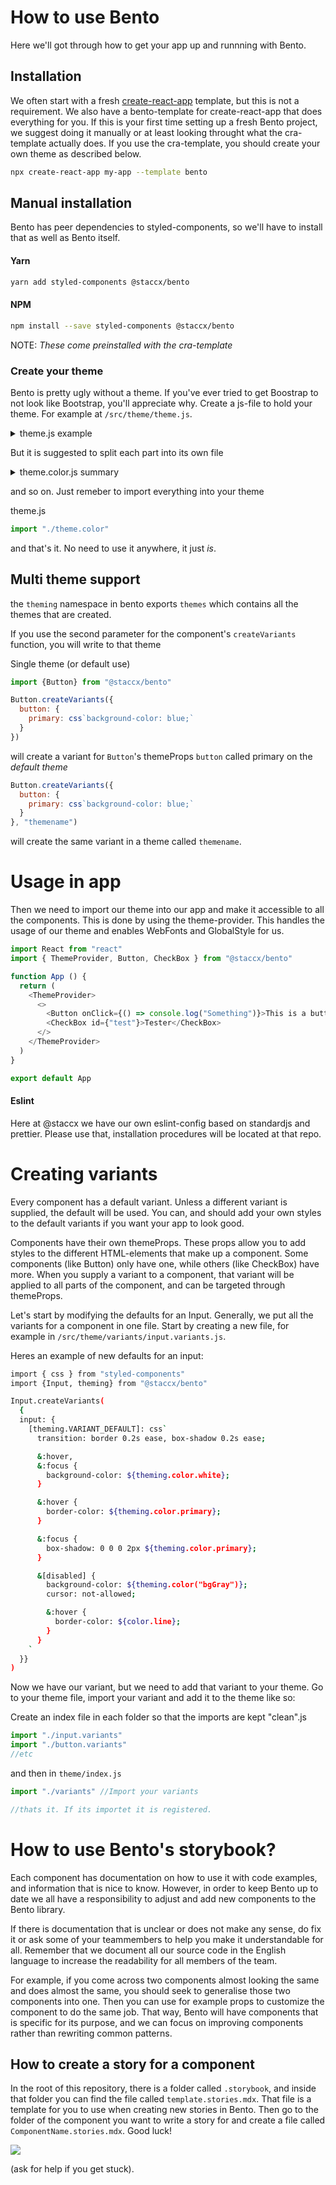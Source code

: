 
<Meta title="Intro|How to use Bento" component={Image} />

# How to use Bento
Here we'll got through how to get your app up and runnning with Bento.

## Installation
We often start with a fresh [create-react-app](https://reactjs.org/docs/create-a-new-react-app.html) template, but this is not a requirement. We also have a bento-template for create-react-app that does everything for you. If this is your first time setting up a fresh Bento project, we suggest doing it manually or at least looking throught what the cra-template actually does.
If you use the cra-template, you should create your own theme as described below.

```bash
npx create-react-app my-app --template bento
```

## Manual installation
Bento has peer dependencies to styled-components, so we'll have to install that as well as Bento itself.

#### Yarn
```bash
yarn add styled-components @staccx/bento
```

#### NPM
```bash
npm install --save styled-components @staccx/bento
```

NOTE: _These come preinstalled with the cra-template_

### Create your theme
Bento is pretty ugly without a theme. If you've ever tried to get Boostrap to not look like Bootstrap, you'll appreciate why.
Create a js-file to hold your theme. For example at `/src/theme/theme.js`.

<details><summary>theme.js example</summary>
<p>

```js
import { css } from "styled-components"
import { theming } from "@staccx/bento"

const reset = theming.createGlobal({
  baseReset: theming.cssResets
})

const borderRadius = "0px"
const headerHeight = "70px"

const targetSize = {
  small: "36px",
  normal: "44px"
}

const wrapper = {
  small: "460px",
  medium: "720px",
  large: "1158px",
  huge: "1440px",
  breakout: "640px"
}

const spacing = {
  grid: "7vh",
  huge: "96px",
  largePlus: "72px",
  large: "48px",
  mediumPlus: "32px",
  medium: "24px",
  small: "12px",
  tiny: "6px",
  flush: "0"
}

const color = {
  bg: "#F4F2F1",
  primary: "#0000A0",
  primaryLight: "#DCEDFF",
  secondary: "#FDECE4",
  gray: "#646464",
  text: "#000040",
  white: "#fff",
  link: "#0000A0",
  red: "#FC6161",
  yellow: "#FFE184",
  line: "#C9C7C7",
  wcag: "#777",
  disabled: "#E4E4E4",
  warning: "#FC6161",
  black: "#000",
  subtleHover: "#EDF2F7"
}

const font = {
  h1: "32px",
  h2: "26px",
  h3: "22px",
  h4: "18px",
  h5: "16px",
  h6: "14px",
  base: "14px"
}

const fontWeight = {
  bold: "700",
  normal: "400"
}

const webfonts = {
  google: {
    families: [
      "Montserrat:400,500,600,700"
    ]
  }
}

const fontFamily = {
  heading: "Montserrat",
  body: "Montserrat"
}

theming.theme.append(
    {
      name: "My theme",
      font,
      fontWeight,
      webfonts,
      color,
      wrapper,
      targetSize,
      borderRadius,
      headerHeight,
      fontFamily,
      spacing,
      reset
    }
  )
```

</p>
</details>

But it is suggested to split each part into its own file

<details>
<summary>theme.color.js summary</summary>
<p>

```js
import {theming} from "@staccx/bento"

theming.theme.append({
  color: {
      bg: "#F4F2F1",
      primary: "#0000A0",
      primaryLight: "#DCEDFF",
      secondary: "#FDECE4",
      gray: "#646464",
      text: "#000040",
      white: "#fff",
      link: "#0000A0",
      red: "#FC6161",
      yellow: "#FFE184",
      line: "#C9C7C7",
      wcag: "#777",
      disabled: "#E4E4E4",
      warning: "#FC6161",
      black: "#000",
      subtleHover: "#EDF2F7"
  }
})
```

</p>
</details>

and so on. Just remeber to import everything into your theme

theme.js
```js
import "./theme.color"
```
and that's it. No need to use it anywhere, it just _is_.

## Multi theme support
the `theming` namespace in bento exports `themes` which contains all the themes that are created.

If you use the second parameter for the component's `createVariants` function, you will write to that theme

Single theme (or default use)

```js
import {Button} from "@staccx/bento"

Button.createVariants({
  button: {
    primary: css`background-color: blue;`
  }
})
```

will create a variant for `Button`'s themeProps `button` called primary on the _default theme_

```js
Button.createVariants({
  button: {
    primary: css`background-color: blue;`
  }
}, "themename")
```

will create the same variant in a theme called `themename`.

# Usage in app
Then we need to import our theme into our app and make it accessible to all the components. This is done by using the theme-provider. This handles the usage of our theme and enables WebFonts and GlobalStyle for us.



```js
import React from "react"
import { ThemeProvider, Button, CheckBox } from "@staccx/bento"

function App () {
  return (
    <ThemeProvider>
      <>
        <Button onClick={() => console.log("Something")}>This is a button</Button>
        <CheckBox id={"test"}>Tester</CheckBox>
      </>
    </ThemeProvider>
  )
}

export default App
```



#### Eslint
Here at @staccx we have our own eslint-config based on standardjs and prettier. Please use that, installation procedures will be located at that repo.

# Creating variants
Every component has a default variant. Unless a different variant is supplied, the default will be used. You can, and should add your own styles to the default variants if you want your app to look good.

Components have their own themeProps. These props allow you to add styles to the different HTML-elements that make up a component. Some components (like Button) only have one, while others (like CheckBox) have more. When you supply a variant to a component, that variant will be applied to all parts of the component, and can be targeted through themeProps.

Let's start by modifying the defaults for an Input. Generally, we put all the variants for a component in one file. Start by creating a new file, for example in `/src/theme/variants/input.variants.js`.

Heres an example of new defaults for an input:

```bash
import { css } from "styled-components"
import {Input, theming} from "@staccx/bento"

Input.createVariants(
  {
  input: {
    [theming.VARIANT_DEFAULT]: css`
      transition: border 0.2s ease, box-shadow 0.2s ease;

      &:hover,
      &:focus {
        background-color: ${theming.color.white};
      }

      &:hover {
        border-color: ${theming.color.primary};
      }

      &:focus {
        box-shadow: 0 0 0 2px ${theming.color.primary};
      }

      &[disabled] {
        background-color: ${theming.color("bgGray")};
        cursor: not-allowed;

        &:hover {
          border-color: ${color.line};
        }
      }
    `
  }}
)
```

Now we have our variant, but we need to add that variant to your theme. Go to your theme file, import your variant and add it to the theme like so:

Create an index file in each folder so that the imports are kept "clean".js

```js
import "./input.variants"
import "./button.variants"
//etc
```

and then in `theme/index.js`
```js
import "./variants" //Import your variants

//thats it. If its importet it is registered.
```

# How to use Bento's storybook?
Each component has documentation on how to use it with code examples, and information that is nice to know. However, in order to keep Bento up to date we all have a responsibility to adjust and add new components to the Bento library.

If there is documentation that is unclear or does not make any sense, do fix it or ask some of your teammembers to help you make it understandable for all. Remember that we document all our source code in the English language to increase the readability for all members of the team.

For example, if you come across two components almost looking the same and does almost the same, you should seek to generalise those two components into one. Then you can use for example props to customize the component to do the same job. That way, Bento will have components
that is specific for its purpose, and we can focus on improving components rather than rewriting common patterns.

## How to create a story for a component
In the root of this repository, there is a folder called `.storybook`, and inside that folder you can find the file called `template.stories.mdx`.
That file is a template for you to use when creating new stories in Bento.
Then go to the folder of the component you want to write a story for and create a file called `ComponentName.stories.mdx`.  Good luck!


<Image src="https://media1.tenor.com/images/e9f8cbc1f7700ba31de15769b1fb9377/tenor.gif?itemid=6213101" />

(ask for help if you get stuck).
